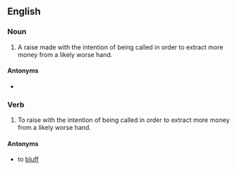 ==English==

===Noun===
{{en-noun|head=[[value]] [[raise]]}}

# {{label|en|poker}} A raise made with the intention of being called in order to extract more money from a likely worse hand.

====Antonyms====
* {{l|en|bluff}}

===Verb===
{{en-verb|head=[[value]] [[raise]]|value raises|value raising|value raised}}

# {{label|en|poker}} To raise with the intention of being called in order to extract more money from a likely worse hand.

====Antonyms====
* to [[bluff]]